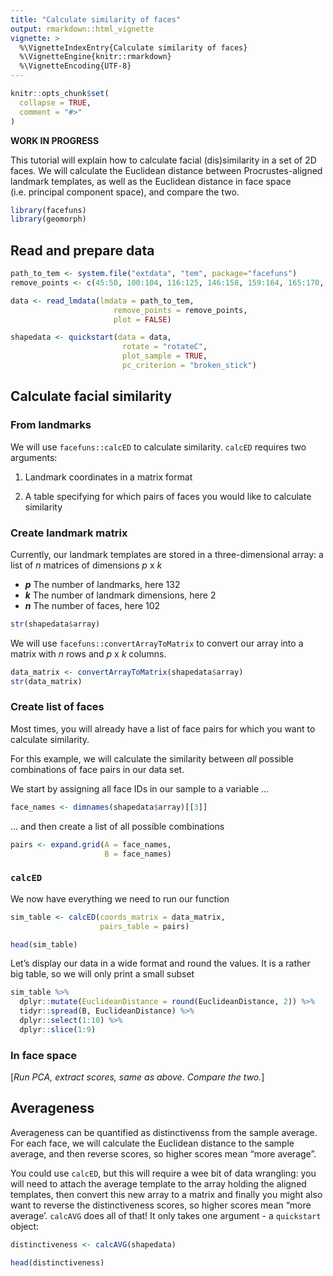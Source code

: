 ```yaml
---
title: "Calculate similarity of faces"
output: rmarkdown::html_vignette
vignette: >
  %\VignetteIndexEntry{Calculate similarity of faces}
  %\VignetteEngine{knitr::rmarkdown}
  %\VignetteEncoding{UTF-8}
---
```


```r
knitr::opts_chunk$set(
  collapse = TRUE,
  comment = "#>"
)
```

**WORK IN PROGRESS**

This tutorial will explain how to calculate facial (dis)similarity in a set of 2D faces. We will calculate the Euclidean distance between Procrustes-aligned landmark templates, as well as the Euclidean distance in face space (i.e. principal component space), and compare the two.

```r
library(facefuns)
library(geomorph)
```

## Read and prepare data

```r
path_to_tem <- system.file("extdata", "tem", package="facefuns")
remove_points <- c(45:50, 100:104, 116:125, 146:158, 159:164, 165:170, 171:174, 175:179, 184:185)

data <- read_lmdata(lmdata = path_to_tem,
                       remove_points = remove_points,
                       plot = FALSE)

shapedata <- quickstart(data = data,
                         rotate = "rotateC",
                         plot_sample = TRUE,
                         pc_criterion = "broken_stick")
```


## Calculate facial similarity

### From landmarks

We will use `facefuns::calcED` to calculate similarity. `calcED` requires two arguments:

1. Landmark coordinates in a matrix format

2. A table specifying for which pairs of faces you would like to calculate similarity

### Create landmark matrix

Currently, our landmark templates are stored in a three-dimensional array: a list of *n* matrices of dimensions *p* x *k*

* _**p**_ The number of landmarks, here 132
* _**k**_ The number of landmark dimensions, here 2
* _**n**_ The number of faces, here 102

```r
str(shapedata$array)
```

We will use `facefuns::convertArrayToMatrix` to convert our array into a matrix with *n* rows and *p* x *k* columns.

```r
data_matrix <- convertArrayToMatrix(shapedata$array)
str(data_matrix)
```

### Create list of faces

Most times, you will already have a list of face pairs for which you want to calculate similarity. 

For this example, we will calculate the similarity between *all* possible combinations of face pairs in our data set.

We start by assigning all face IDs in our sample to a variable ...

```r
face_names <- dimnames(shapedata$array)[[3]]
```

... and then create a list of all possible combinations

```r
pairs <- expand.grid(A = face_names,
                     B = face_names)
```

### `calcED`

We now have everything we need to run our function

```r
sim_table <- calcED(coords_matrix = data_matrix,
                    pairs_table = pairs)

head(sim_table)
```
Let's display our data in a wide format and round the values. It is a rather big table, so we will only print a small subset

```r
sim_table %>%
  dplyr::mutate(EuclideanDistance = round(EuclideanDistance, 2)) %>%
  tidyr::spread(B, EuclideanDistance) %>%
  dplyr::select(1:10) %>%
  dplyr::slice(1:9)
```

### In face space

[*Run PCA, extract scores, same as above. Compare the two.*]

## Averageness

Averageness can be quantified as distinctivenss from the sample average. For each face, we will calculate the Euclidean distance to the sample average, and then reverse scores, so higher scores mean "more average".

You could use `calcED`, but this will require a wee bit of data wrangling: you will need to attach the average template to the array holding the aligned templates, then convert this new array to a matrix and finally you might also want to reverse the distinctiveness scores, so higher scores mean "more average'. `calcAVG` does all of that! It only takes one argument - a `quickstart` object:

```r
distinctiveness <- calcAVG(shapedata)

head(distinctiveness)
```
